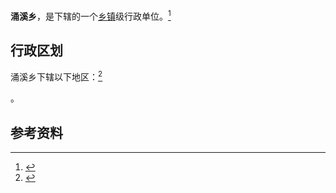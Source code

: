 {{中国乡级行政区
|景观照片文件名 = 201908 Gangou, Yongxi, Zhenyuan.jpg
|景观照片描述 = 
|汉语拼音 = 
|其他语言 = 
|其他语言名称 = 
|旧称 = 
|地名出处 = 
|位置图文件名 = 
|位置图描述 = 
|自定义图片= 
|建置时间 = 
|政府驻地 = 
|毗邻 = 
|总面积 = 
|总人口 = 
|总人口年份 = 
|户籍人口 = 
|户籍人口年份 = 
|常住人口 = 
|常住人口年份 = 
|人口密度 = 
|GDP = 
|GDP年份 = 
|邮政编码 = 
|电话区号 = 856
|官方网站 = 
|网站名称 = 
|52/26/25/201/000}}

'''涌溪乡'''，是{{PRC admin/fullname|52/26/25/201/000|3}}下辖的一个[[乡镇|乡镇]]级行政单位。<ref>{{PRC admin/ref sgc|{{PRC admin/parent|52/26/25/201/000}}}}</ref>

== 行政区划 ==

涌溪乡下辖以下地区：<ref>{{PRC admin/ref sgc|52/26/25/201/000}}</ref>

{{PRC admin/children|52/26/25/201/000}}。

== 参考资料 ==

{{reflist}}

{{行政区划小作品}}
{{PRC admin/navcat|52/26/25/201/000}}